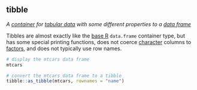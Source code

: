 ## tibble

<dfn>A [container](c.html#container) for [tabular data](t.html#tabular-data) with some different properties to a [data frame](d.html#data-frame)</dfn>

Tibbles are almost exactly like the [base R](b.html#base-r) `data.frame` container type, but has some special printing functions, does not coerce [character](c.html#character) columns to [factors](f.html#factor), and does not typically use row names.

```r
# display the mtcars data frame
mtcars
```
```r
# convert the mtcars data frame to a tibble
tibble::as_tibble(mtcars, rownames = "name")
```



